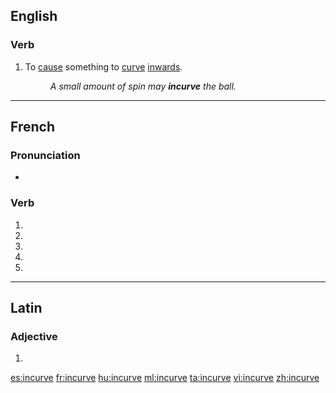 {{also|incurvé}}
==English==

===Verb===
{{en-verb|incurves|incurving|incurved}}

# {{context|rare|lang=en}} To [[cause]] something to [[curve]] [[inwards]].
#: ''A small amount of spin may '''incurve''' the ball.''

----

==French==

===Pronunciation===
* {{homophones|lang=fr|incurvent|incurves}}

===Verb===
{{fr-verb-form}}

# {{inflection of|incurver||1|s|pres|ind|lang=fr}}
# {{inflection of|incurver||3|s|pres|ind|lang=fr}}
# {{inflection of|incurver||1|s|pres|sub|lang=fr}}
# {{inflection of|incurver||1|s|pres|sub|lang=fr}}
# {{inflection of|incurver||2|s|imp|lang=fr}}

----

==Latin==

===Adjective===
{{la-adj-form|incurve}}

# {{inflection of|incurvus||voc|m|s|lang=la}}

[[es:incurve]]
[[fr:incurve]]
[[hu:incurve]]
[[ml:incurve]]
[[ta:incurve]]
[[vi:incurve]]
[[zh:incurve]]